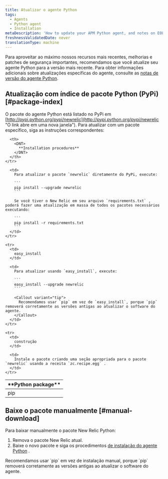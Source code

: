 ```yaml
---
title: Atualizar o agente Python
tags:
  - Agents
  - Python agent
  - Installation
metaDescription: 'How to update your APM Python agent, and notes on EOL support for early agent versions.'
freshnessValidatedDate: never
translationType: machine
---
```


Para aproveitar ao máximo nossos recursos mais recentes, melhorias e patches de segurança importantes, recomendamos que você atualize seu agente Python para a versão mais recente. Para obter informações adicionais sobre atualizações específicas do agente, consulte as [notas de versão do agente Python](/docs/release-notes/agent-release-notes/python-release-notes).

## Atualização com índice de pacote Python (PyPi) [#package-index]

O pacote do agente Python está listado no PyPi em [http://pypi.python.org/pypi/newrelic](http://pypi.python.org/pypi/newrelic "O link abre em uma nova janela"). Para atualizar com um pacote específico, siga as instruções correspondentes:

<table>
  <thead>
    <tr>
      <th width={150}>
        <DNT>
          **Python package**
        </DNT>
      </th>

      <th>
        <DNT>
          **Installation procedures**
        </DNT>
      </th>
    </tr>
  </thead>

  <tbody>
    <tr>
      <td>
        pip
      </td>

      <td>
        Para atualizar o pacote `newrelic` diretamente do PyPi, execute:

        ```
        pip install --upgrade newrelic
        ```

        Se você tiver o New Relic em seu arquivo `requirements.txt` , poderá fazer uma atualização em massa de todos os pacotes necessários executando:

        ```
        pip install -r requirements.txt
        ```
      </td>
    </tr>

    <tr>
      <td>
        easy_install
      </td>

      <td>
        Para atualizar usando `easy_install`, execute:

        ```
        easy_install --upgrade newrelic
        ```

        <Callout variant="tip">
          Recomendamos usar `pip` em vez de `easy_install`, porque `pip` removerá corretamente as versões antigas ao atualizar o software do agente.
        </Callout>
      </td>
    </tr>

    <tr>
      <td>
        construção
      </td>

      <td>
        Instale o pacote criando uma seção apropriada para o pacote `newrelic` usando a receita `zc.recipe.egg` .
      </td>
    </tr>
  </tbody>
</table>

## Baixe o pacote manualmente [#manual-download]

Para baixar manualmente o pacote New Relic Python:

1. Remova o pacote New Relic atual.
2. Baixe o novo pacote e siga os procedimentos [de instalação do agente Python](/docs/agents/python-agent/installation-configuration/python-agent-installation#download-site) .

<Callout variant="tip">
  Recomendamos usar `pip` em vez de instalação manual, porque `pip` removerá corretamente as versões antigas ao atualizar o software do agente.
</Callout>